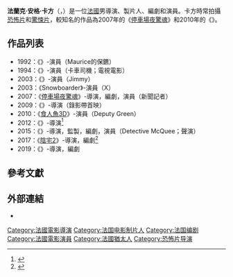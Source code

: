 {{noteTA
|G1=Movie
|G2=Show
}}
{{Infobox entertainer
| type = 導演
| name = 法蘭克·卡方
| foreignname = {{lang|fr|Franck Khalfoun}}
| image = Franck Khalfoun.jpg
| caption = 卡方出席於[[第65屆坎城影展|第65屆坎城影展]]
| birth_name = 法蘭克·安格·卡方<br>（{{lang|fr|Franck Ange Khalfoun}}）
| birth_date = {{Birth date|1968|3|9}}
| birth_place = 法國[[法蘭西島大區|法蘭西島大區]][[巴黎|巴黎]]
| nationality = 法國
| alma_mater = 
| occupation = 導演，製片人，編劇，演員
| years_active = 1992年至今
| spouse = 
| awards = 
}}
'''法蘭克·安格·卡方'''（{{lang-fr|Franck Ange Khalfoun}}，{{bd|1968年|3月9日}}）是一位[[法國|法國]]男導演、製片人、編劇和演員。卡方時常拍攝[[恐怖片|恐怖片]]和[[驚悚片|驚悚片]]，較知名的作品為2007年的《[[停車場夜驚魂|停車場夜驚魂]]》和2010年的《{{le|剝頭煞星|Maniac (2012 film)}}》。

==作品列表==
*1992：《{{le|黑色驚爆線|Day of Atonement (film)}}》-演員（Maurice的保鑣）
*1994：《{{lang|fr|L'aigle et le cheval}}》-演員（卡車司機；電視電影）
*2003：《{{le|顫慄 (2003年電影)|High Tension|顫慄}}》-演員（Jimmy）
*2003：《Snowboarder》-演員（X）
*2007：《[[停車場夜驚魂|停車場夜驚魂]]》-導演，編劇，演員（新聞記者）
*2009：《{{le|窮途末路|Wrong Turn at Tahoe}}》-導演（錄影帶首映）
*2010：《[[食人魚3D|食人魚3D]]》-演員（Deputy Green）
*2012：《{{le|剝頭煞星|Maniac (2012 film)}}》-導演<ref>{{Cite web |work=[[The_New_York_Times|The New York Times]] |title=The Timid Guy With the Slasher Knife |first=Nicolas |last=Rapold |date=2013-06-20 |url=http://www.nytimes.com/2013/06/21/movies/maniac-goes-inside-a-killer-played-by-elijah-wood.html?_r=0 |access-date=2016-12-22 |archive-date=2018-09-20 |archive-url=https://web.archive.org/web/20180920045454/https://www.nytimes.com/2013/06/21/movies/maniac-goes-inside-a-killer-played-by-elijah-wood.html?_r=0 |dead-url=no }}</ref>
*2015：《{{le|我-活過|i-Lived}}》-導演，監製，編劇，演員（Detective McQuee；聲演）
*2017：《[[陰宅2|陰宅2]]》-導演，編劇<ref>{{Cite web |work=[[Dread_Central|Dread Central]] |title=Amityville: The Awakening Release Update |first=Steve |last=Barton |date=2015-02-25 |url=http://www.dreadcentral.com/news/91104/amityville-awakening-release-update/ |access-date=2016-12-22 |archive-date=2018-09-20 |archive-url=https://web.archive.org/web/20180920051240/http://www.dreadcentral.com/news/91104/amityville-awakening-release-update/ |dead-url=no }}</ref>
*2019：《{{le|惡靈20|Prey (2019 American film)}}》-導演，編劇

==參考文獻==
{{reflist|30em}}

==外部連結==
* {{IMDb name|0451076}}

{{Franck Khalfoun}}
{{Authority control}}
{{DEFAULTSORT:Khalfoun, Franck}}
[[Category:法國電影導演|Category:法國電影導演]]
[[Category:法国电影制片人|Category:法国电影制片人]]
[[Category:法国编剧|Category:法国编剧]]
[[Category:法國電影演員|Category:法國電影演員]]
[[Category:法國猶太人|Category:法國猶太人]]
[[Category:恐怖片导演|Category:恐怖片导演]]